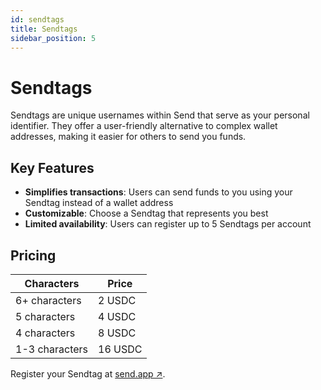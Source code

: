 ```yaml
---
id: sendtags
title: Sendtags
sidebar_position: 5
---
```


# Sendtags

Sendtags are unique usernames within Send that serve as your personal identifier. They offer a user-friendly alternative to complex wallet addresses, making it easier for others to send you funds.

## Key Features

- **Simplifies transactions**: Users can send funds to you using your Sendtag instead of a wallet address
- **Customizable**: Choose a Sendtag that represents you best
- **Limited availability**: Users can register up to 5 Sendtags per account

## Pricing

| Characters | Price |
|------------|-------|
| 6+ characters | 2 USDC |
| 5 characters | 4 USDC |
| 4 characters | 8 USDC |
| 1-3 characters | 16 USDC |

Register your Sendtag at <a href="https://send.app" className="multisig-token-link" target="_blank" rel="noreferrer">send.app ↗</a>.
